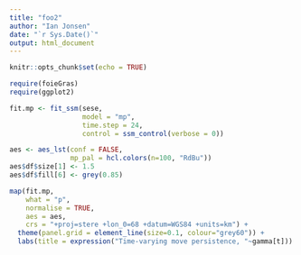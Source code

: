 ```yaml
---
title: "foo2"
author: "Ian Jonsen"
date: "`r Sys.Date()`"
output: html_document
---
```


```r
knitr::opts_chunk$set(echo = TRUE)
```

```r
require(foieGras)
require(ggplot2)

fit.mp <- fit_ssm(sese, 
                  model = "mp", 
                  time.step = 24, 
                  control = ssm_control(verbose = 0))

aes <- aes_lst(conf = FALSE, 
               mp_pal = hcl.colors(n=100, "RdBu"))
aes$df$size[1] <- 1.5
aes$df$fill[6] <- grey(0.85)

map(fit.mp, 
    what = "p", 
    normalise = TRUE, 
    aes = aes,
    crs = "+proj=stere +lon_0=68 +datum=WGS84 +units=km") +
  theme(panel.grid = element_line(size=0.1, colour="grey60")) +
  labs(title = expression("Time-varying move persistence, "~gamma[t]))
```